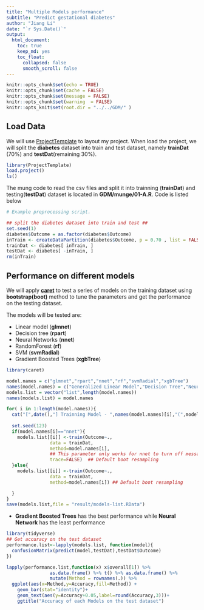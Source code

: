 ```yaml
---
title: "Multiple Models performance"
subtitle: "Predict gestational diabetes"
author: "Jiang Li"
date: "`r Sys.Date()`"
output: 
  html_document:
    toc: true
    keep_md: yes
    toc_float:
      collapsed: false
      smooth_scroll: false
---
```



```r
knitr::opts_chunk$set(echo = TRUE)
knitr::opts_chunk$set(cache = FALSE)
knitr::opts_chunk$set(message = FALSE)
knitr::opts_chunk$set(warning  = FALSE)
knitr::opts_knit$set(root.dir = "../../GDM/" )
```

## Load Data

We will use [ProjectTemplate](http://projecttemplate.net/) to layout my project. When load the project, we will split the **diabetes** dataset into train and test dataset, namely **trainDat** (70%) and **testDat**(remaining 30%).


```r
library(ProjectTemplate)
load.project()
ls()
```

The mung code to read the csv files and split it into trainning (**trainDat**) and testing(**testDat**) dataset is located in **GDM/munge/01-A.R**. Code is listed below

```r
# Example preprocessing script.

## split the diabetes dataset into train and test ##
set.seed(1)
diabetes$Outcome = as.factor(diabetes$Outcome)
inTrain <- createDataPartition(diabetes$Outcome, p = 0.70 , list = FALSE)
trainDat <- diabetes[ inTrain, ]
testDat <- diabetes[ -inTrain, ]
rm(inTrain)
```


## Performance on different models

We will apply **[caret](http://topepo.github.io/caret/index.html)** to test a series of models on the training dataset using **bootstrap(boot)** method to tune the parameters and get the performance on the testing dataset.


The models will be tested are:

- Linear model (**glmnet**)
- Decision tree (**rpart**)
- Neural Networks (**nnet**)
- RandomForest  (**rf**)
- SVM   (**svmRadial**)
- Gradient Boosted Trees (**xgbTree**)

```r
library(caret)

model.names = c("glmnet","rpart","nnet","rf","svmRadial","xgbTree")
names(model.names) = c("Generalized Linear Model","Decision Tree","Neural Networks","RandomForest","SVM","Gradient Boosted Trees")
models.list = vector("list",length(model.names))
names(models.list) = model.names

for( i in 1:length(model.names)){
  cat("[",date(),"] Trainning Model - ",names(model.names)[i],"(",model.names[i],")\n")
  
  set.seed(123)
  if(model.names[i]=="nnet"){
    models.list[[i]] <-train(Outcome~.,
                data = trainDat,
                method=model.names[i],
                ## This parameter only works for nnet to turn off message
                trace=FALSE)  ## Default boot resampling
  }else{
    models.list[[i]] <-train(Outcome~.,
                data = trainDat,
                method=model.names[i]) ## Default boot resampling

  }
}
save(models.list,file = "result/models-list.RData")

```

- **Gradient Boosted Trees** has the best performance while **Neural Network** has the least performance

```r
library(tidyverse)
## Get accuracy on the test dataset
performance.list<-lapply(models.list, function(model){
  confusionMatrix(predict(model,testDat),testDat$Outcome)
})

lapply(performance.list,function(x) x$overall[1]) %>%
                as.data.frame() %>% t() %>% as.data.frame() %>%
                mutate(Method = rownames(.)) %>%
  ggplot(aes(x=Method,y=Accuracy,fill=Method)) +
    geom_bar(stat="identity")+
    geom_text(aes(y=Accuracy+0.05,label=round(Accuracy,3)))+
    ggtitle("Accuracy of each Models on the test dataset")




```


